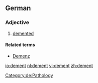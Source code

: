 ==German==

===Adjective===
{{de-adj|comparative=dementer|superlative=dementesten}}

# [[demented]]

====Related terms====
*[[Demenz]]

[[Category:de:Pathology]]

[[io:dement]]
[[nl:dement]]
[[vi:dement]]
[[zh:dement]]